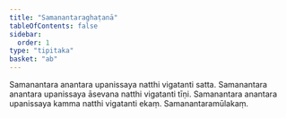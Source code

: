```yaml
---
title: "Samanantaraghaṭanā"
tableOfContents: false
sidebar:
  order: 1
type: "tipitaka"
basket: "ab"
---
```



<DynamicBreadcrumb />

<Division number="320">

<Paragraph number="1035">
Samanantara anantara upanissaya natthi vigatanti satta. Samanantara anantara upanissaya āsevana natthi vigatanti tīṇi. Samanantara anantara upanissaya kamma natthi vigatanti ekaṃ.

</Paragraph>
</Division>

<Paragraph number="1036" type="center">
Samanantaramūlakaṃ.
</Paragraph>